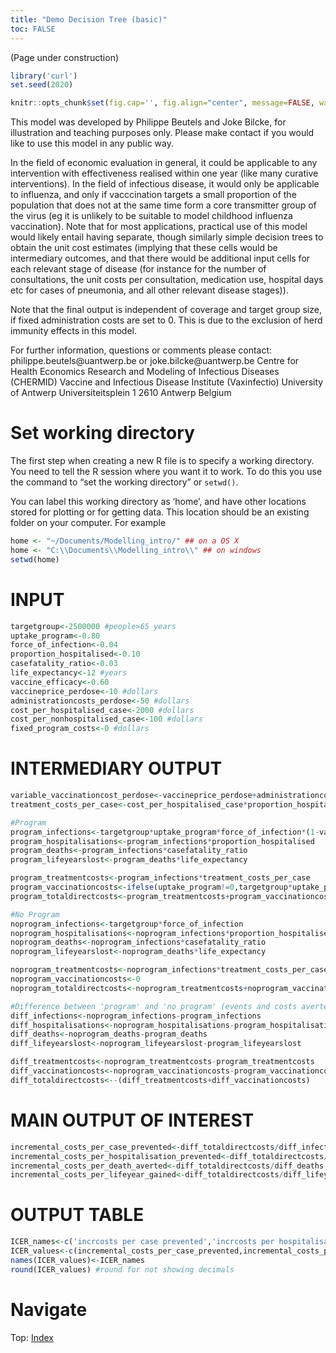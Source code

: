 ```yaml
---
title: "Demo Decision Tree (basic)"
toc: FALSE
---
```


(Page under construction)
```r
library('curl')
set.seed(2020)

knitr::opts_chunk$set(fig.cap='', fig.align="center", message=FALSE, warning=FALSE, fig.height = 6, fig.width = 10)
```

This model was developed by Philippe Beutels and Joke Bilcke, for illustration and teaching purposes only. 
Please make contact if you would like to use this model in any public way.

In the field of economic evaluation in general, it could be applicable to any intervention with effectiveness realised 
within one year (like many curative interventions). In the field of infectious disease, it would only be applicable to 
influenza, and only if vacccination targets a small proportion of the population that does not at the same time form a 
core transmitter group of the virus (eg it is unlikely to be suitable to model childhood influenza vaccination). Note 
that for most applications, practical use of this model would likely entail having separate, though similarly simple 
decision trees to obtain the unit cost estimates (implying that these cells would be intermediary 
outcomes, and that there would be additional input cells for each relevant stage of disease (for instance for the number
of consultations, the unit costs per consultation, medication use, hospital days etc for cases of pneumonia, and all 
other relevant disease stages)).

Note that the final output is independent of coverage and target group size, if fixed administration costs are set to 0. 
This is due to the exclusion of herd immunity effects in this model.  

For further information, questions or comments please contact: 
philippe.beutels@uantwerp.be or joke.bilcke@uantwerp.be
Centre for Health Economics Research and Modeling of Infectious Diseases (CHERMID)
Vaccine and Infectious Disease Institute (Vaxinfectio)
University of Antwerp
Universiteitsplein 1
2610 Antwerp
Belgium

# Set working directory
The first step when creating a new R file is to specify a working directory. You need to tell the R session where you want it to work. To do this you use the command to "set the working directory" or `setwd()`. 

You can label this working directory as 'home', and have other locations stored for plotting or for getting data. This location should be an existing folder on your computer. For example

```r
home <- "~/Documents/Modelling_intro/" ## on a OS X
home <- "C:\\Documents\\Modelling_intro\\" ## on windows
setwd(home)
```


# INPUT
```r

targetgroup<-2500000 #people>65 years
uptake_program<-0.80
force_of_infection<-0.04
proportion_hospitalised<-0.10
casefatality_ratio<-0.03
life_expectancy<-12 #years
vaccine_efficacy<-0.60
vaccineprice_perdose<-10 #dollars
administrationcosts_perdose<-50 #dollars
cost_per_hospitalised_case<-2000 #dollars
cost_per_nonhospitalised_case<-100 #dollars
fixed_program_costs<-0 #dollars

```
# INTERMEDIARY OUTPUT
```r
variable_vaccinationcost_perdose<-vaccineprice_perdose+administrationcosts_perdose
treatment_costs_per_case<-cost_per_hospitalised_case*proportion_hospitalised+(1-proportion_hospitalised)*cost_per_nonhospitalised_case

#Program
program_infections<-targetgroup*uptake_program*force_of_infection*(1-vaccine_efficacy)+targetgroup*(1-uptake_program)*force_of_infection
program_hospitalisations<-program_infections*proportion_hospitalised
program_deaths<-program_infections*casefatality_ratio
program_lifeyearslost<-program_deaths*life_expectancy

program_treatmentcosts<-program_infections*treatment_costs_per_case
program_vaccinationcosts<-ifelse(uptake_program!=0,targetgroup*uptake_program*variable_vaccinationcost_perdose+fixed_program_costs,targetgroup*uptake_program*variable_vaccinationcost_perdose)
program_totaldirectcosts<-program_treatmentcosts+program_vaccinationcosts

#No Program
noprogram_infections<-targetgroup*force_of_infection
noprogram_hospitalisations<-noprogram_infections*proportion_hospitalised
noprogram_deaths<-noprogram_infections*casefatality_ratio
noprogram_lifeyearslost<-noprogram_deaths*life_expectancy

noprogram_treatmentcosts<-noprogram_infections*treatment_costs_per_case
noprogram_vaccinationcosts<-0
noprogram_totaldirectcosts<-noprogram_treatmentcosts+noprogram_vaccinationcosts

#Difference between 'program' and 'no program' (events and costs averted)
diff_infections<-noprogram_infections-program_infections
diff_hospitalisations<-noprogram_hospitalisations-program_hospitalisations
diff_deaths<-noprogram_deaths-program_deaths
diff_lifeyearslost<-noprogram_lifeyearslost-program_lifeyearslost

diff_treatmentcosts<-noprogram_treatmentcosts-program_treatmentcosts
diff_vaccinationcosts<-noprogram_vaccinationcosts-program_vaccinationcosts
diff_totaldirectcosts<--(diff_treatmentcosts+diff_vaccinationcosts)

```
# MAIN OUTPUT OF INTEREST
```r

incremental_costs_per_case_prevented<-diff_totaldirectcosts/diff_infections
incremental_costs_per_hospitalisation_prevented<-diff_totaldirectcosts/diff_hospitalisations
incremental_costs_per_death_averted<-diff_totaldirectcosts/diff_deaths
incremental_costs_per_lifeyear_gained<-diff_totaldirectcosts/diff_lifeyearslost

```

# OUTPUT TABLE
```r
ICER_names<-c('incrcosts per case prevented','incrcosts per hospitalisation prevented','incrcosts per death averted','incrcosts per life-year gained')
ICER_values<-c(incremental_costs_per_case_prevented,incremental_costs_per_hospitalisation_prevented,incremental_costs_per_death_averted,incremental_costs_per_lifeyear_gained)
names(ICER_values)<-ICER_names
round(ICER_values) #round for not showing decimals

```


<div>
# Navigate
Top: [Index](index.html)
</div>

